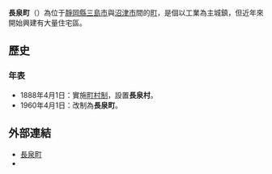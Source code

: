 {{日本町村|
自治體名=長泉|
町村=町|
圖像=[[File:Ayutsubo_waterfall_20111008_b.jpg|240px]]|
圖像說明=[[鮎壺瀑布|鮎壺瀑布]]|
町村章=|
日文原名=長泉町|
平假名=ながいずみちょう|
羅馬字拼音=Nagaizumi-chō|
都道府縣=靜岡縣|
支廳=|
郡=駿東郡|
編號=22342-5|
面積=26.51|
邊界未定=|
人口=46,671|
統計時間=2007年5月1日|
自治體=[[沼津市|沼津市]]、[[三島市|三島市]]、[[裾野市|裾野市]]、<br>[[富士市|富士市]]、[[清水町_(靜岡縣)|清水町]]|
樹=|
花=|
其他象徵物=|
其他象徵=|
郵遞區號=411-8686|
所在地=駿東郡長泉町中土狩828 |
電話號碼=55-989-5500|
外部連結=http://japan.nagaizumi.org/ |
經度= |
緯度= |
地圖=[[File:Nagaizumi_in_Shizuoka_Prefecture.png|250px]]|
參考資料= |
}}
'''長泉町'''（{{jpn|j=長泉町|hg=ながいずみちょう|rm=Nagaizumi chō|f=y}}）為位于[[靜岡縣|靜岡縣]][[三島市|三島市]]與[[沼津市|沼津市]]間的[[町|町]]，是個以工業為主城鎮，但近年來開始興建有大量住宅區。

==歷史==
===年表===
* 1888年4月1日：實施[[町村制|町村制]]，設置'''長泉村'''。
* 1960年4月1日：改制為'''長泉町'''。

==外部連結==
* [https://web.archive.org/web/20050131110600/http://japan.nagaizumi.org/ 長泉町]
*{{Osmrelation|4679114}}
{{靜岡縣}}{{Authority control}}